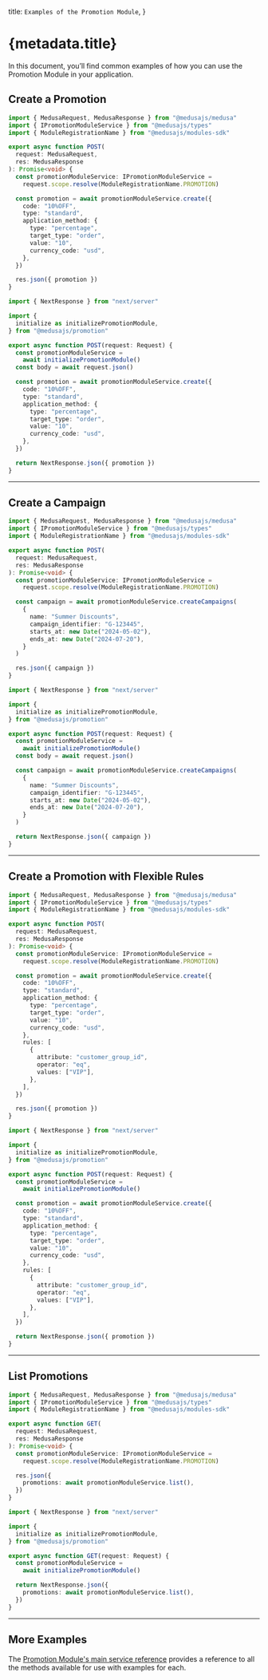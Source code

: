 
  title: `Examples of the Promotion Module`,
}

# {metadata.title}

In this document, you’ll find common examples of how you can use the Promotion Module in your application.

## Create a Promotion

<CodeTabs groupId="app-type">
  <CodeTab label="Medusa API Router" value="medusa">

  ```ts
  import { MedusaRequest, MedusaResponse } from "@medusajs/medusa"
  import { IPromotionModuleService } from "@medusajs/types"
  import { ModuleRegistrationName } from "@medusajs/modules-sdk"

  export async function POST(
    request: MedusaRequest,
    res: MedusaResponse
  ): Promise<void> {
    const promotionModuleService: IPromotionModuleService =
      request.scope.resolve(ModuleRegistrationName.PROMOTION)

    const promotion = await promotionModuleService.create({
      code: "10%OFF",
      type: "standard",
      application_method: {
        type: "percentage",
        target_type: "order",
        value: "10",
        currency_code: "usd",
      },
    })

    res.json({ promotion })
  }
  ```

  </CodeTab>
  <CodeTab label="Next.js App Router" value="nextjs">

  ```ts
  import { NextResponse } from "next/server"

  import {
    initialize as initializePromotionModule,
  } from "@medusajs/promotion"

  export async function POST(request: Request) {
    const promotionModuleService =
      await initializePromotionModule()
    const body = await request.json()

    const promotion = await promotionModuleService.create({
      code: "10%OFF",
      type: "standard",
      application_method: {
        type: "percentage",
        target_type: "order",
        value: "10",
        currency_code: "usd",
      },
    })

    return NextResponse.json({ promotion })
  }
  ```

  </CodeTab>
</CodeTabs>

---

## Create a Campaign

<CodeTabs groupId="app-type">
  <CodeTab label="Medusa API Router" value="medusa">

  ```ts
  import { MedusaRequest, MedusaResponse } from "@medusajs/medusa"
  import { IPromotionModuleService } from "@medusajs/types"
  import { ModuleRegistrationName } from "@medusajs/modules-sdk"

  export async function POST(
    request: MedusaRequest,
    res: MedusaResponse
  ): Promise<void> {
    const promotionModuleService: IPromotionModuleService =
      request.scope.resolve(ModuleRegistrationName.PROMOTION)

    const campaign = await promotionModuleService.createCampaigns(
      {
        name: "Summer Discounts",
        campaign_identifier: "G-123445",
        starts_at: new Date("2024-05-02"),
        ends_at: new Date("2024-07-20"),
      }
    )

    res.json({ campaign })
  }
  ```

  </CodeTab>
  <CodeTab label="Next.js App Router" value="nextjs">

  ```ts
  import { NextResponse } from "next/server"

  import {
    initialize as initializePromotionModule,
  } from "@medusajs/promotion"

  export async function POST(request: Request) {
    const promotionModuleService =
      await initializePromotionModule()
    const body = await request.json()

    const campaign = await promotionModuleService.createCampaigns(
      {
        name: "Summer Discounts",
        campaign_identifier: "G-123445",
        starts_at: new Date("2024-05-02"),
        ends_at: new Date("2024-07-20"),
      }
    )

    return NextResponse.json({ campaign })
  }
  ```

  </CodeTab>
</CodeTabs>

---

## Create a Promotion with Flexible Rules

<CodeTabs groupId="app-type">
  <CodeTab label="Medusa API Router" value="medusa">

  ```ts
  import { MedusaRequest, MedusaResponse } from "@medusajs/medusa"
  import { IPromotionModuleService } from "@medusajs/types"
  import { ModuleRegistrationName } from "@medusajs/modules-sdk"

  export async function POST(
    request: MedusaRequest,
    res: MedusaResponse
  ): Promise<void> {
    const promotionModuleService: IPromotionModuleService =
      request.scope.resolve(ModuleRegistrationName.PROMOTION)

    const promotion = await promotionModuleService.create({
      code: "10%OFF",
      type: "standard",
      application_method: {
        type: "percentage",
        target_type: "order",
        value: "10",
        currency_code: "usd",
      },
      rules: [
        {
          attribute: "customer_group_id",
          operator: "eq",
          values: ["VIP"],
        },
      ],
    })

    res.json({ promotion })
  }
  ```

  </CodeTab>
  <CodeTab label="Next.js App Router" value="nextjs">

  ```ts
  import { NextResponse } from "next/server"

  import {
    initialize as initializePromotionModule,
  } from "@medusajs/promotion"

  export async function POST(request: Request) {
    const promotionModuleService =
      await initializePromotionModule()

    const promotion = await promotionModuleService.create({
      code: "10%OFF",
      type: "standard",
      application_method: {
        type: "percentage",
        target_type: "order",
        value: "10",
        currency_code: "usd",
      },
      rules: [
        {
          attribute: "customer_group_id",
          operator: "eq",
          values: ["VIP"],
        },
      ],
    })

    return NextResponse.json({ promotion })
  }
  ```

  </CodeTab>
</CodeTabs>

---

## List Promotions

<CodeTabs groupId="app-type">
  <CodeTab label="Medusa API Router" value="medusa">

  ```ts
  import { MedusaRequest, MedusaResponse } from "@medusajs/medusa"
  import { IPromotionModuleService } from "@medusajs/types"
  import { ModuleRegistrationName } from "@medusajs/modules-sdk"

  export async function GET(
    request: MedusaRequest,
    res: MedusaResponse
  ): Promise<void> {
    const promotionModuleService: IPromotionModuleService =
      request.scope.resolve(ModuleRegistrationName.PROMOTION)

    res.json({
      promotions: await promotionModuleService.list(),
    })
  }
  ```

  </CodeTab>
  <CodeTab label="Next.js App Router" value="nextjs">

  ```ts
  import { NextResponse } from "next/server"

  import {
    initialize as initializePromotionModule,
  } from "@medusajs/promotion"

  export async function GET(request: Request) {
    const promotionModuleService =
      await initializePromotionModule()

    return NextResponse.json({
      promotions: await promotionModuleService.list(),
    })
  }
  ```

  </CodeTab>
</CodeTabs>

---

## More Examples

The [Promotion Module's main service reference](/references/promotion) provides a reference to all the methods available for use with examples for each.
